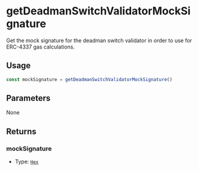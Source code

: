 # getDeadmanSwitchValidatorMockSignature

Get the mock signature for the deadman switch validator in order to use for ERC-4337 gas calculations.

## Usage

```typescript copy
const mockSignature = getDeadmanSwitchValidatorMockSignature()
```

## Parameters

None

## Returns

### mockSignature

- Type: [`Hex`](https://viem.sh/docs/glossary/types#hex)
